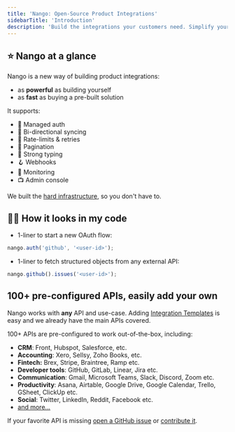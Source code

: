 ```yaml
---
title: 'Nango: Open-Source Product Integrations'
sidebarTitle: 'Introduction'
description: 'Build the integrations your customers need. Simplify your codebase. Sleep at night.'
---
```


## ⭐ Nango at a glance

Nango is a new way of building product integrations:

-   as **powerful** as building yourself
-   as **fast** as buying a pre-built solution

It supports:

-   🔐 Managed auth
-   🔁 Bi-directional syncing
-   🚫 Rate-limits & retries
-   📄 Pagination
-   🧠 Strong typing
-   🪝 Webhooks
-   👀 Monitoring
-   📺 Admin console

We built the [hard infrastructure](core-concepts#infra), so you don't have to.

## 👩‍💻 How it looks in my code

-   1-liner to start a new OAuth flow:

```js
nango.auth('github', '<user-id>');
```

-   1-liner to fetch structured objects from any external API:

```js
nango.github().issues('<user-id>');
```

## 100+ pre-configured APIs, easily add your own

Nango works with **any** API and use-case. Adding [Integration Templates](/core-concepts#templates) is easy and we already have the main APIs covered.

100+ APIs are pre-configured to work out-of-the-box, including:

-   **CRM**: Front, Hubspot, Salesforce, etc.
-   **Accounting**: Xero, Sellsy, Zoho Books, etc.
-   **Fintech:** Brex, Stripe, Braintree, Ramp etc.
-   **Developer tools**: GitHub, GitLab, Linear, Jira etc.
-   **Communication**: Gmail, Microsoft Teams, Slack, Discord, Zoom etc.
-   **Productivity**: Asana, Airtable, Google Drive, Google Calendar, Trello,
    GSheet, ClickUp etc.
-   **Social**: Twitter, LinkedIn, Reddit, Facebook etc.
-   [and more...](https://nango.dev/integrations)

If your favorite API is missing
[open a GitHub issue](https://github.com/NangoHQ/nango/issues/new) or
[contribute it](/contribute).
